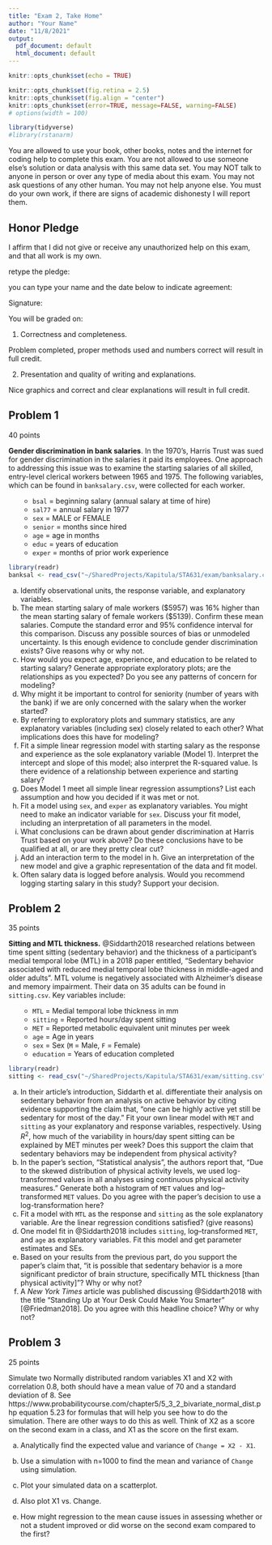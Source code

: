 ```yaml
---
title: "Exam 2, Take Home"
author: "Your Name"
date: "11/8/2021"
output:
  pdf_document: default
  html_document: default
---
```


```r
knitr::opts_chunk$set(echo = TRUE)
```

```r
knitr::opts_chunk$set(fig.retina = 2.5)
knitr::opts_chunk$set(fig.align = "center")
knitr::opts_chunk$set(error=TRUE, message=FALSE, warning=FALSE)
# options(width = 100)
```
```r
library(tidyverse)
#library(rstanarm)
```
You are allowed to use your book, other books, notes and the internet for coding help to complete this exam.
You are not allowed to use someone else's solution or data analysis with this same data set.  You may NOT talk to anyone in person or over any type of media about this exam.  You may not ask questions of any other human.  You may not help anyone else.  You must do your own work, if there are signs of academic dishonesty I will report them.


## Honor Pledge 

I affirm that I did not give or receive any unauthorized help on this exam, and that all work is my own.



retype the pledge:



you can type your name and the date below to indicate agreement:



Signature:


You will be graded on:

1. Correctness and completeness.

Problem completed, proper methods used and numbers correct will result in full credit.
  
2. Presentation and quality of writing and explanations.

Nice graphics and correct and clear explanations will result in full credit.


## Problem 1

40 points

**Gender discrimination in bank salaries**.  In the 1970’s, Harris Trust was sued for gender discrimination in the salaries it paid its employees.  One approach to addressing this issue was to examine the starting salaries of all skilled, entry-level clerical workers between 1965 and 1975.  The following variables, which can be found in `banksalary.csv`, were collected for each worker. 
<ul>

  - `bsal` = beginning salary (annual salary at time of hire)
  - `sal77` = annual salary in 1977
  - `sex` = MALE or FEMALE
  - `senior` = months since hired
  - `age` = age in months
  - `educ` = years of education
  - `exper` = months of prior work experience 
  </ul>
```r
library(readr)
banksal <- read_csv("~/SharedProjects/Kapitula/STA631/exam/banksalary.csv")
```

    
a. Identify observational units, the response variable, and explanatory variables.
b. The mean starting salary of male workers (\$5957) was 16\% higher than the mean starting salary of female workers (\$5139).  Confirm these mean salaries.  Compute the standard error and 95% confidence interval for this comparison. Discuss any possible sources of bias or unmodeled uncertainty.  Is this enough evidence to conclude gender discrimination exists?  Give reasons why or why not.
c.  How would you expect age, experience, and education to be related to starting salary?  Generate appropriate exploratory plots; are the relationships as you expected?  Do you see any patterns of concern for modeling?
d.  Why might it be important to control for seniority (number of years with the bank) if we are only concerned with the salary when the worker started?
e.  By referring to exploratory plots and summary statistics, are any explanatory variables (including sex) closely related to each other?  What implications does this have for modeling?
f.  Fit a simple linear regression model with starting salary as the response and experience as the sole explanatory variable (Model 1).  Interpret the intercept and slope of this model; also interpret the R-squared value.  Is there evidence of a relationship between experience and starting salary?
g.  Does Model 1 meet all simple linear regression assumptions?  List each assumption and how you decided if it was met or not.
h. Fit a model using `sex`, and `exper` as explanatory variables.  You might need to make an indicator variable for `sex`.  Discuss your fit model, including an interpretation of all parameters in the model.  
i.  What conclusions can be drawn about gender discrimination at Harris Trust based on your work above?  Do these conclusions have to be qualified at all, or are they pretty clear cut?
j.  Add an interaction term to the model in h.  Give an interpretation of the new model and give a graphic representation of the data and fit model.
k.  Often salary data is logged before analysis.  Would you recommend logging starting salary in this study?  Support your decision.
    
## Problem 2
  
35 points
  
 **Sitting and MTL thickness.** @Siddarth2018 researched relations between time spent sitting (sedentary behavior) and the thickness of a participant's medial temporal lobe (MTL) in a 2018 paper entitled, "Sedentary behavior associated with reduced medial temporal lobe thickness in middle-aged and older adults".  MTL volume is negatively associated with Alzheimer's disease and memory impairment. Their data on 35 adults can be found in `sitting.csv`. Key variables include: 
<ul>

  - `MTL` = Medial temporal lobe thickness in mm 
  - `sitting` =  Reported hours/day spent sitting
  - `MET` =  Reported metabolic equivalent unit minutes per week
  - `age` = Age in years
  - `sex` = Sex (`M` = Male, `F` = Female)
  - `education` = Years of education completed
</ul>
  
```r
library(readr)
sitting <- read_csv("~/SharedProjects/Kapitula/STA631/exam/sitting.csv")
```

a. In their article's introduction, Siddarth et al. differentiate their analysis on sedentary behavior from an analysis on active behavior by citing evidence supporting the claim that, "one can be highly active yet still be sedentary for most of the day."  Fit your own linear model with `MET` and `sitting` as your explanatory and response variables, respectively. Using $R^2$, how much of the variability in hours/day spent sitting can be explained by MET minutes per week? Does this support the claim that sedentary behaviors may be independent from physical activity?
b.  In the paper's section, "Statistical analysis", the authors report that, "Due to the skewed distribution of physical activity levels, we used log-transformed values in all analyses using continuous physical activity measures."  Generate both a histogram of `MET` values and log--transformed `MET` values. Do you agree with the paper's decision to use a log-transformation here?
c. Fit a  model with `MTL` as the response and `sitting` as the sole explanatory variable.  Are the linear regression conditions satisfied? (give reasons)
d. One model fit in @Siddarth2018 includes `sitting`, log--transformed `MET`, and `age` as explanatory variables. Fit this model and get parameter estimates and SEs.
e. Based on your results from the previous part, do you support the paper's claim that, "it is possible that sedentary behavior is a more significant predictor of brain structure, specifically MTL thickness [than physical activity]"? Why or why not?
f. A *New York Times* article was published discussing @Siddarth2018 with the title "Standing Up at Your Desk Could Make You Smarter" [@Friedman2018]. Do you agree with this headline choice? Why or why not?  
    
    
## Problem 3   
    
25 points
    
Simulate two Normally distributed random variables X1 and X2 with correlation 0.8, both should have a mean value of 70 and a standard deviation of 8.  See https://www.probabilitycourse.com/chapter5/5_3_2_bivariate_normal_dist.php 
equation 5.23 for formulas that will help you see how to do the simulation. There are other ways to do this as well. Think of X2 as a score on the second exam in a class, and X1 as the score on the first exam.



a. Analytically find the expected value and variance of `Change = X2 - X1`.  
b. Use a simulation with n=1000 to find the mean and variance of `Change` using simulation.
c. Plot your simulated data on a scatterplot.


d. Also plot X1 vs. Change.  


e. How might regression to the mean cause issues in assessing whether or not a student improved or did worse on the second exam compared to the first?

